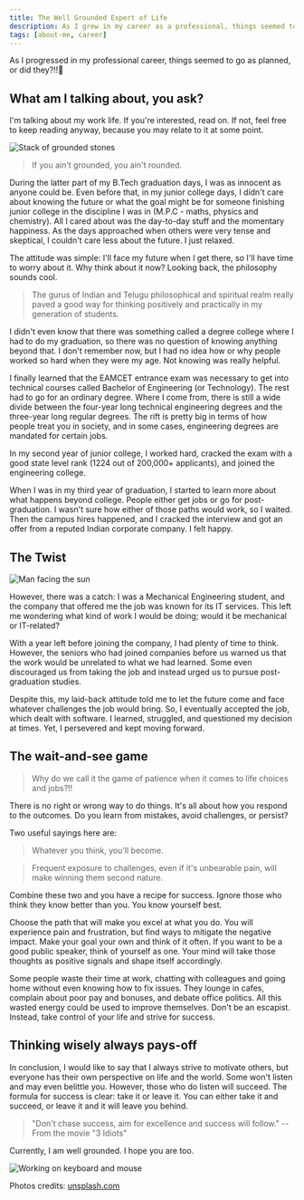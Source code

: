 ```yaml
---
title: The Well Grounded Expert of Life
description: As I grew in my career as a professional, things seemed to go as planned, or did they?!!🤔
tags: [about-me, career]
---
```


As I progressed in my professional career, things seemed to go as planned, or did they?!!🤔

<!-- truncate -->

## What am I talking about, you ask?

I'm talking about my work life. If you're interested, read on. If not, feel free to keep reading anyway, because you may relate to it at some point.

![Stack of grounded stones](https://images.unsplash.com/photo-1506718468845-7578aa47670b?ixlib=rb-1.2.1&auto=format&fit=crop&w=1500&q=80)

> If you ain't grounded, you ain't rounded.

During the latter part of my B.Tech graduation days, I was as innocent as anyone could be. Even before that, in my junior college days, I didn't care about knowing the future or what the goal might be for someone finishing junior college in the discipline I was in (M.P.C - maths, physics and chemistry). All I cared about was the day-to-day stuff and the momentary happiness. As the days approached when others were very tense and skeptical, I couldn't care less about the future. I just relaxed.

The attitude was simple: I'll face my future when I get there, so I'll have time to worry about it. Why think about it now? Looking back, the philosophy sounds cool.

> The gurus of Indian and Telugu philosophical and spiritual realm really paved a good way for thinking positively and practically in my generation of students.

I didn't even know that there was something called a degree college where I had to do my graduation, so there was no question of knowing anything beyond that. I don't remember now, but I had no idea how or why people worked so hard when they were my age. Not knowing was really helpful.

I finally learned that the EAMCET entrance exam was necessary to get into technical courses called Bachelor of Engineering (or Technology). The rest had to go for an ordinary degree. Where I come from, there is still a wide divide between the four-year long technical engineering degrees and the three-year long regular degrees. The rift is pretty big in terms of how people treat you in society, and in some cases, engineering degrees are mandated for certain jobs.

In my second year of junior college, I worked hard, cracked the exam with a good state level rank (1224 out of 200,000+ applicants), and joined the engineering college.

When I was in my third year of graduation, I started to learn more about what happens beyond college. People either get jobs or go for post-graduation. I wasn't sure how either of those paths would work, so I waited. Then the campus hires happened, and I cracked the interview and got an offer from a reputed Indian corporate company. I felt happy.

## The Twist

![Man facing the sun](https://images.unsplash.com/photo-1516796248643-97015ffc715d?ixlib=rb-1.2.1&ixid=eyJhcHBfaWQiOjEyMDd9&auto=format&fit=crop&w=1500&q=80)

However, there was a catch: I was a Mechanical Engineering student, and the company that offered me the job was known for its IT services. This left me wondering what kind of work I would be doing; would it be mechanical or IT-related?

With a year left before joining the company, I had plenty of time to think. However, the seniors who had joined companies before us warned us that the work would be unrelated to what we had learned. Some even discouraged us from taking the job and instead urged us to pursue post-graduation studies.

Despite this, my laid-back attitude told me to let the future come and face whatever challenges the job would bring. So, I eventually accepted the job, which dealt with software. I learned, struggled, and questioned my decision at times. Yet, I persevered and kept moving forward.

## The wait-and-see game

> Why do we call it the game of patience when it comes to life choices and jobs?!!

There is no right or wrong way to do things. It's all about how you respond to the outcomes. Do you learn from mistakes, avoid challenges, or persist?

Two useful sayings here are:

> Whatever you think, you'll become.

> Frequent exposure to challenges, even if it's unbearable pain, will make winning them second nature.

Combine these two and you have a recipe for success. Ignore those who think they know better than you. You know yourself best.

Choose the path that will make you excel at what you do. You will experience pain and frustration, but find ways to mitigate the negative impact. Make your goal your own and think of it often. If you want to be a good public speaker, think of yourself as one. Your mind will take those thoughts as positive signals and shape itself accordingly.

Some people waste their time at work, chatting with colleagues and going home without even knowing how to fix issues. They lounge in cafes, complain about poor pay and bonuses, and debate office politics. All this wasted energy could be used to improve themselves. Don't be an escapist. Instead, take control of your life and strive for success.

## Thinking wisely always pays-off

In conclusion, I would like to say that I always strive to motivate others, but everyone has their own perspective on life and the world. Some won't listen and may even belittle you. However, those who do listen will succeed. The formula for success is clear: take it or leave it. You can either take it and succeed, or leave it and it will leave you behind.

> "Don't chase success, aim for excellence and success will follow." -- From the movie "3 Idiots"

Currently, I am well grounded. I hope you are too.

![Working on keyboard and mouse](https://images.unsplash.com/38/awhCbhLqRceCdjcPQUnn_IMG_0249.jpg?ixlib=rb-1.2.1&ixid=eyJhcHBfaWQiOjEyMDd9&auto=format&fit=crop&w=967&q=80)

Photos credits: <a target="_blank" href="https://unsplash.com">unsplash.com</a>
